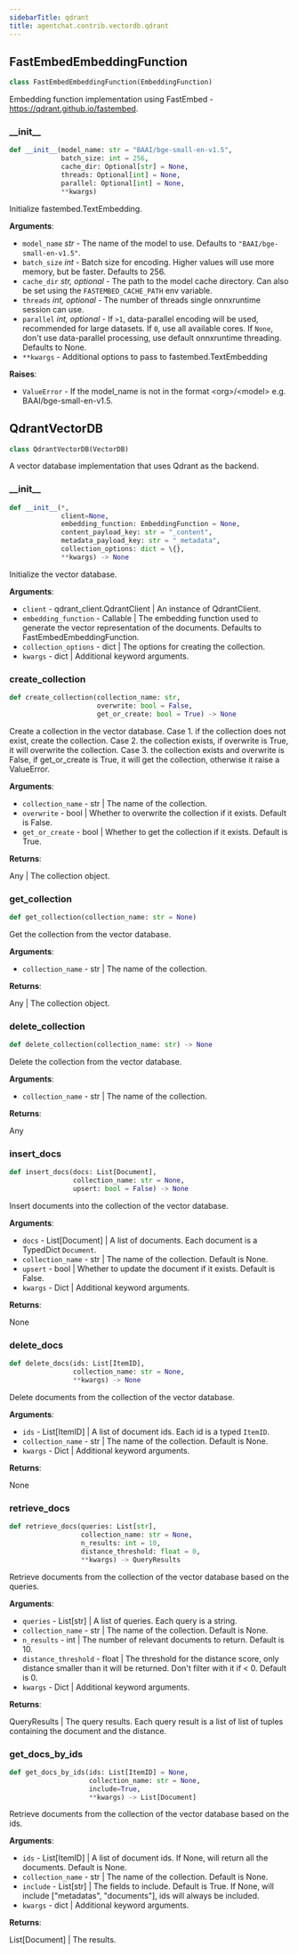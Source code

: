 ```yaml
---
sidebarTitle: qdrant
title: agentchat.contrib.vectordb.qdrant
---
```


## FastEmbedEmbeddingFunction

```python
class FastEmbedEmbeddingFunction(EmbeddingFunction)
```

Embedding function implementation using FastEmbed - https://qdrant.github.io/fastembed.

### \_\_init\_\_

```python
def __init__(model_name: str = "BAAI/bge-small-en-v1.5",
             batch_size: int = 256,
             cache_dir: Optional[str] = None,
             threads: Optional[int] = None,
             parallel: Optional[int] = None,
             **kwargs)
```

Initialize fastembed.TextEmbedding.

**Arguments**:

- `model_name` _str_ - The name of the model to use. Defaults to `"BAAI/bge-small-en-v1.5"`.
- `batch_size` _int_ - Batch size for encoding. Higher values will use more memory, but be faster.                                        Defaults to 256.
- `cache_dir` _str, optional_ - The path to the model cache directory.                                       Can also be set using the `FASTEMBED_CACHE_PATH` env variable.
- `threads` _int, optional_ - The number of threads single onnxruntime session can use.
- `parallel` _int, optional_ - If `>1`, data-parallel encoding will be used, recommended for large datasets.                                      If `0`, use all available cores.                                      If `None`, don't use data-parallel processing, use default onnxruntime threading.                                      Defaults to None.
- `**kwargs` - Additional options to pass to fastembed.TextEmbedding

**Raises**:

- `ValueError` - If the model_name is not in the format \<org>/\<model> e.g. BAAI/bge-small-en-v1.5.

## QdrantVectorDB

```python
class QdrantVectorDB(VectorDB)
```

A vector database implementation that uses Qdrant as the backend.

### \_\_init\_\_

```python
def __init__(*,
             client=None,
             embedding_function: EmbeddingFunction = None,
             content_payload_key: str = "_content",
             metadata_payload_key: str = "_metadata",
             collection_options: dict = \{},
             **kwargs) -> None
```

Initialize the vector database.

**Arguments**:

- `client` - qdrant_client.QdrantClient | An instance of QdrantClient.
- `embedding_function` - Callable | The embedding function used to generate the vector representation
  of the documents. Defaults to FastEmbedEmbeddingFunction.
- `collection_options` - dict | The options for creating the collection.
- `kwargs` - dict | Additional keyword arguments.

### create\_collection

```python
def create_collection(collection_name: str,
                      overwrite: bool = False,
                      get_or_create: bool = True) -> None
```

Create a collection in the vector database.
Case 1. if the collection does not exist, create the collection.
Case 2. the collection exists, if overwrite is True, it will overwrite the collection.
Case 3. the collection exists and overwrite is False, if get_or_create is True, it will get the collection,
otherwise it raise a ValueError.

**Arguments**:

- `collection_name` - str | The name of the collection.
- `overwrite` - bool | Whether to overwrite the collection if it exists. Default is False.
- `get_or_create` - bool | Whether to get the collection if it exists. Default is True.
  

**Returns**:

  Any | The collection object.

### get\_collection

```python
def get_collection(collection_name: str = None)
```

Get the collection from the vector database.

**Arguments**:

- `collection_name` - str | The name of the collection.
  

**Returns**:

  Any | The collection object.

### delete\_collection

```python
def delete_collection(collection_name: str) -> None
```

Delete the collection from the vector database.

**Arguments**:

- `collection_name` - str | The name of the collection.
  

**Returns**:

  Any

### insert\_docs

```python
def insert_docs(docs: List[Document],
                collection_name: str = None,
                upsert: bool = False) -> None
```

Insert documents into the collection of the vector database.

**Arguments**:

- `docs` - List[Document] | A list of documents. Each document is a TypedDict `Document`.
- `collection_name` - str | The name of the collection. Default is None.
- `upsert` - bool | Whether to update the document if it exists. Default is False.
- `kwargs` - Dict | Additional keyword arguments.
  

**Returns**:

  None

### delete\_docs

```python
def delete_docs(ids: List[ItemID],
                collection_name: str = None,
                **kwargs) -> None
```

Delete documents from the collection of the vector database.

**Arguments**:

- `ids` - List[ItemID] | A list of document ids. Each id is a typed `ItemID`.
- `collection_name` - str | The name of the collection. Default is None.
- `kwargs` - Dict | Additional keyword arguments.
  

**Returns**:

  None

### retrieve\_docs

```python
def retrieve_docs(queries: List[str],
                  collection_name: str = None,
                  n_results: int = 10,
                  distance_threshold: float = 0,
                  **kwargs) -> QueryResults
```

Retrieve documents from the collection of the vector database based on the queries.

**Arguments**:

- `queries` - List[str] | A list of queries. Each query is a string.
- `collection_name` - str | The name of the collection. Default is None.
- `n_results` - int | The number of relevant documents to return. Default is 10.
- `distance_threshold` - float | The threshold for the distance score, only distance smaller than it will be
  returned. Don't filter with it if \< 0. Default is 0.
- `kwargs` - Dict | Additional keyword arguments.
  

**Returns**:

  QueryResults | The query results. Each query result is a list of list of tuples containing the document and
  the distance.

### get\_docs\_by\_ids

```python
def get_docs_by_ids(ids: List[ItemID] = None,
                    collection_name: str = None,
                    include=True,
                    **kwargs) -> List[Document]
```

Retrieve documents from the collection of the vector database based on the ids.

**Arguments**:

- `ids` - List[ItemID] | A list of document ids. If None, will return all the documents. Default is None.
- `collection_name` - str | The name of the collection. Default is None.
- `include` - List[str] | The fields to include. Default is True.
  If None, will include ["metadatas", "documents"], ids will always be included.
- `kwargs` - dict | Additional keyword arguments.
  

**Returns**:

  List[Document] | The results.

